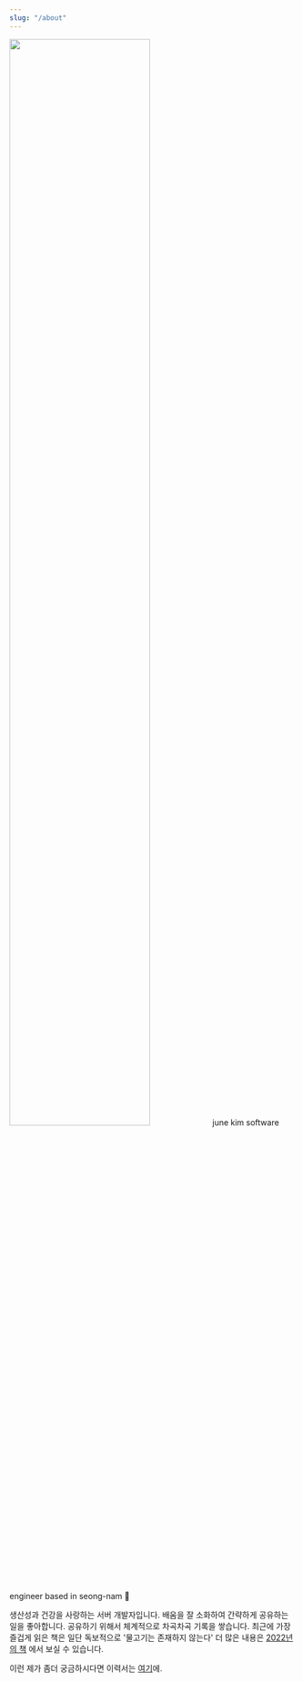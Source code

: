 ```yaml
---
slug: "/about"
---
```



<img src="banner.png" width="70%" sx={{mt:0}}/>
<Text sx={{ fontSize: [4, 5, 6], fontWeight: `bold`, color: `heading`, mt: 3, fontFamily:`Major Mono Display`}}>
  june kim

</Text>
<Text sx={{ fontSize: [2, 3, 4], color: `heading`, mt: 2, fontFamily:`Major Mono Display`}}>
  software engineer based in seong-nam 🦦
</Text>


생산성과 건강을 사랑하는 서버 개발자입니다. 배움을 잘 소화하여 간략하게 공유하는 일을 좋아합니다. 
공유하기 위해서 체계적으로 차곡차곡 기록을 쌓습니다. 
최근에 가장 즐겁게 읽은 책은 일단 독보적으로 '물고기는 존재하지 않는다'
더 많은 내용은 [2022년의 책](https://juneyr.dev/2022-books) 에서 보실 수 있습니다. 

이런 제가 좀더 궁금하시다면 이력서는 [여기](https://www.notion.so/junebuug/June-Kim-8e317ecc41104d2f951da3f421231a3e)에. 


<Title text="발표 Presentations" />

- [개발정글에 떨어진 고슴도치는 어떻게 살고 있을까](https://www.slideshare.net/junekim5030927/ss-138682097) <sub> From Dev C Seoul 'We're Ordinary IT People', March 2019</sub>

- [한번 더 나에게 질풍같은 코딩을](https://www.slideshare.net/junekim5030927/ss-85412706) <sub>GDG Campus KR 1주년 파티 '성장', December 2017 </sub>

- [우아한 테크캠프 후기 발표](https://weird-retrospective.splashthat.com/) <sub>이상한 모임 '회고는 가치가 있다', December 2017 </sub>


<Title text="커뮤니티 활동 Community Contribution" />

- 2017-2018 Djangogirls Seoul 오가나이저 

- 2018 WomenTechmakers Korea 오가나이저 

- 2020 글또 4기 멤버

- 2020, 2022 분당여성IT모임 BITWN 멤버

